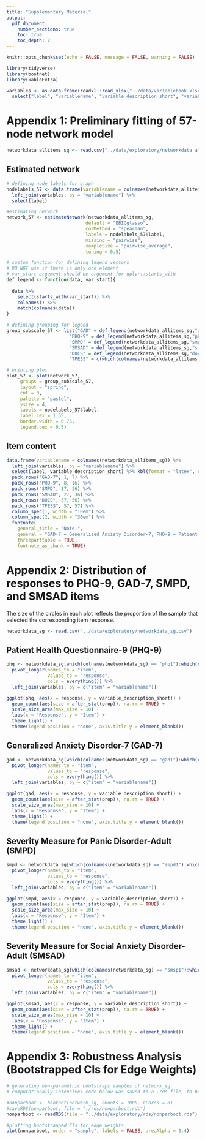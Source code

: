 ```yaml
---
title: "Supplementary Material"
output:
  pdf_document:
    number_sections: true
    toc: true
    toc_depth: 2
---
```


```r
knitr::opts_chunk$set(echo = FALSE, message = FALSE, warning = FALSE)
```

<!-- # loading packages -->
```r
library(tidyverse)
library(bootnet)
library(kableExtra)
```

<!-- # loading data labels -->
```r
variables <- as.data.frame(readxl::read_xlsx("../data/variablebook.xlsx")) %>% 
  select("label", "variablename", "variable_description_short", "variable_description_clean")
```

\newpage
# Appendix 1: Preliminary fitting of 57-node network model

<!-- # loading data -->
```r
networkdata_allitems_sg <- read.csv("../data/exploratory/networkdata_allitems_sg.csv")
```

## Estimated network
```r
# defining node labels for graph
nodelabels_57 <- data.frame(variablename = colnames(networkdata_allitems_sg)) %>% 
  left_join(variables, by = "variablename") %>%
  select(label)

#estimating network
network_57 <- estimateNetwork(networkdata_allitems_sg,
                             default = "EBICglasso",
                             corMethod = "spearman",
                             labels = nodelabels_57$label,
                             missing = "pairwise",
                             sampleSize = "pairwise_average",
                             tuning = 0.5)

# custom function for defining legend vectors
# DO NOT use if there is only one element
# var_start argument should be argument for dplyr::starts_with
def_legend <- function(data, var_start){
  
  data %>% 
    select(starts_with(var_start)) %>% 
    colnames() %>%  
    match(colnames(data))
}

# defining grouping for legend
group_subscale_57 <- list("GAD" = def_legend(networkdata_allitems_sg,"gad"),
                       "PHQ-9" = def_legend(networkdata_allitems_sg,"phq"),
                       "SMPD" = def_legend(networkdata_allitems_sg,"smpd"),
                       "SMSAD" = def_legend(networkdata_allitems_sg,"smsp"),
                       "DOCS" = def_legend(networkdata_allitems_sg,"docs"),
                       "TPESS" = c(which(colnames(networkdata_allitems_sg) == "tpess")))

# printing plot
plot_57 <- plot(network_57,
     groups = group_subscale_57,
     layout = "spring",
     cut = 0,
     palette = "pastel",
     vsize = 4,
     labels = nodelabels_57$label,
     label.cex = 1.35,
     border.width = 0.75,
     legend.cex = 0.5)

```

\newpage
## Item content
```r
data.frame(variablename = colnames(networkdata_allitems_sg)) %>% 
  left_join(variables, by = "variablename") %>% 
  select(label, variable_description_short) %>% kbl(format = "latex", col.names = c("Node Label", "Description"), caption = "Item content for 57-node network", booktabs = TRUE, longtable = TRUE)  %>%
  pack_rows("GAD-7", 1, 7) %>% 
  pack_rows("PHQ-9", 8, 16) %>% 
  pack_rows("SMPD", 17, 26) %>% 
  pack_rows("SMSAD", 27, 36) %>% 
  pack_rows("DOCS", 37, 56) %>% 
  pack_rows("TPESS", 57, 57) %>% 
  column_spec(1, width = "10em") %>%
  column_spec(2, width = "30em") %>% 
  footnote(
    general_title = "Note.",
    general = "GAD-7 = Generalized Anxiety Disorder-7; PHQ-9 = Patient Health Questionnaire-9; SMPD = Severity Measure for Panic Disorder-Adult; SMSAD = Severity Measure for Social Anxiety Disorder-Adult; DOCS = Dimensional Obsessive-Compulsive Scale; TPESS = Transdiagnostic Processes of Emotional Symptoms Scale; Item labels for PHQ-9, GAD-7, and DOCS adapted from Hsu et al. (2022), Mossman et al. (2017), and Abramowitz et al. (2010) respectively.",
    threeparttable = TRUE,
    footnote_as_chunk = TRUE)
```

\newpage
# Appendix 2: Distribution of responses to PHQ-9, GAD-7, SMPD, and SMSAD items

The size of the circles in each plot reflects the proportion of the sample that selected the corresponding item response.

<!-- # importing data-->
```r
networkdata_sg <- read.csv("../data/exploratory/networkdata_sg.csv")
```

## Patient Health Questionnaire-9 (PHQ-9)
```r
phq <- networkdata_sg[which(colnames(networkdata_sg) == "phq1"):which(colnames(networkdata_sg) == "phq9")] %>% 
  pivot_longer(names_to = "item",
               values_to = "response",
               cols = everything()) %>%
  left_join(variables, by = c("item" = "variablename"))

ggplot(phq, aes(x = response, y = variable_description_short)) +
  geom_count(aes(size = after_stat(prop)), na.rm = TRUE) +
  scale_size_area(max_size = 10) +
  labs(x = "Response", y = "Item") +
  theme_light() +
  theme(legend.position = "none", axis.title.y = element_blank())
```

## Generalized Anxiety Disorder-7 (GAD-7)
```r
gad <- networkdata_sg[which(colnames(networkdata_sg) == "gad1"):which(colnames(networkdata_sg) == "gad7")] %>% 
  pivot_longer(names_to = "item",
               values_to = "response",
               cols = everything()) %>%
  left_join(variables, by = c("item" = "variablename"))

ggplot(gad, aes(x = response, y = variable_description_short)) +
  geom_count(aes(size = after_stat(prop)), na.rm = TRUE) +
  scale_size_area(max_size = 10) +
  labs(x = "Response", y = "Item") +
  theme_light() +
  theme(legend.position = "none", axis.title.y = element_blank())
```

## Severity Measure for Panic Disorder-Adult (SMPD)
```r
smpd <- networkdata_sg[which(colnames(networkdata_sg) == "smpd1"):which(colnames(networkdata_sg) == "smpd10")] %>% 
  pivot_longer(names_to = "item",
               values_to = "response",
               cols = everything()) %>%
  left_join(variables, by = c("item" = "variablename"))

ggplot(smpd, aes(x = response, y = variable_description_short)) +
  geom_count(aes(size = after_stat(prop)), na.rm = TRUE) +
  scale_size_area(max_size = 10) +
  labs(x = "Response", y = "Item") +
  theme_light() +
  theme(legend.position = "none", axis.title.y = element_blank())
```

## Severity Measure for Social Anxiety Disorder-Adult (SMSAD)
```r
smsad <- networkdata_sg[which(colnames(networkdata_sg) == "smsp1"):which(colnames(networkdata_sg) == "smsp10")] %>% 
  pivot_longer(names_to = "item",
               values_to = "response",
               cols = everything()) %>%
  left_join(variables, by = c("item" = "variablename"))

ggplot(smsad, aes(x = response, y = variable_description_short)) +
  geom_count(aes(size = after_stat(prop)), na.rm = TRUE) +
  scale_size_area(max_size = 10) +
  labs(x = "Response", y = "Item") +
  theme_light() +
  theme(legend.position = "none", axis.title.y = element_blank())
```

\newpage
# Appendix 3: Robustness Analysis (Bootstrapped CIs for Edge Weights)
```r
# generating non-parametric bootstraps samples of network_sg
# computationally intensive; code below was saved to a .rds file, to be loaded with readRDS 

#nonparboot <- bootnet(network_sg, nBoots = 1000, nCores = 8)
#saveRDS(nonparboot, file = "./rds/nonparboot.rds")
nonparboot <- readRDS(file = "../data/exploratory/rds/nonparboot.rds")
```

```r
#plotting bootstrapped CIs for edge weights
plot(nonparboot, order = "sample", labels = FALSE, areaAlpha = 0.4)
```